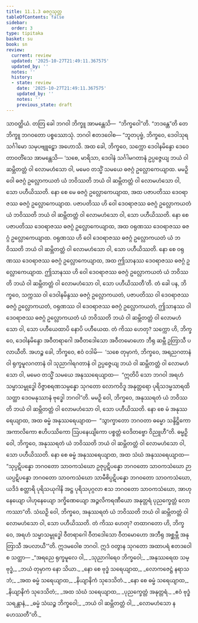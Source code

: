 ```yaml
---
title: 11.1.3 ဓဇဂ္ဂသုတ္တ
tableOfContents: false
sidebar:
  order: 3
type: tipitaka
basket: su
book: sn
review:
  current: review
  updated: '2025-10-27T21:49:11.367575'
  updated_by: ''
  notes: ''
  history:
  - state: review
    date: '2025-10-27T21:49:11.367575'
    updated_by: ''
    notes: ''
    previous_state: draft
---
```



<ReviewStatus review={frontmatter.review} showDetails={true} />

<HypothesisAnnotation frontmatter={frontmatter} />

<DynamicBreadcrumb />

<Division number="249" book="sn" e="ch" v="18" p="316">

<Paragraph number="1545" book="sn">
သာဝတ္ထိယံ. တတြ ခေါ ဘဂဝါ ဘိက္ခူ အာမန္တေသိ—  “ဘိက္ခဝေါ”တိ. “ဘဒန္တေ”တိ တေ ဘိက္ခူ ဘဂဝတော ပစ္စဿောသုံ. ဘဂဝါ ဧတဒဝေါစ—
</Paragraph>

<Paragraph number="1546" book="sn">
“ဘူတပုဗ္ဗံ, ဘိက္ခဝေ, ဒေဝါသုရသင်္ဂါမော သမုပဗျူဠှော အဟောသိ. အထ ခေါ, ဘိက္ခဝေ, သက္ကော ဒေဝါနမိန္ဒော ဒေဝေ တာဝတိံသေ အာမန္တေသိ—
</Paragraph>

<Paragraph number="1547" book="sn">
‘သစေ, မာရိသာ, ဒေဝါနံ သင်္ဂါမဂတာနံ ဥပ္ပဇ္ဇေယျ ဘယံ ဝါ ဆမ္ဘိတတ္တံ ဝါ လောမဟံသော ဝါ, မမေဝ တသ္မိံ သမယေ ဓဇဂ္ဂံ ဥလ္လောကေယျာထ. မမဉှိ ဝေါ ဓဇဂ္ဂံ ဥလ္လောကယတံ ယံ ဘဝိဿတိ ဘယံ ဝါ ဆမ္ဘိတတ္တံ ဝါ လောမဟံသော ဝါ, သော ပဟီယိဿတိ.
</Paragraph>

<Paragraph number="1548" book="sn">
နော စေ မေ ဓဇဂ္ဂံ ဥလ္လောကေယျာထ, အထ ပဇာပတိဿ ဒေဝရာဇဿ ဓဇဂ္ဂံ ဥလ္လောကေယျာထ. ပဇာပတိဿ ဟိ ဝေါ ဒေဝရာဇဿ ဓဇဂ္ဂံ ဥလ္လောကယတံ ယံ ဘဝိဿတိ ဘယံ ဝါ ဆမ္ဘိတတ္တံ ဝါ လောမဟံသော ဝါ, သော ပဟီယိဿတိ.
</Paragraph>

<Paragraph number="1549" book="sn">
နော စေ ပဇာပတိဿ ဒေဝရာဇဿ ဓဇဂ္ဂံ ဥလ္လောကေယျာထ, အထ ဝရုဏဿ ဒေဝရာဇဿ ဓဇဂ္ဂံ ဥလ္လောကေယျာထ. ဝရုဏဿ ဟိ ဝေါ ဒေဝရာဇဿ ဓဇဂ္ဂံ ဥလ္လောကယတံ ယံ ဘဝိဿတိ ဘယံ ဝါ ဆမ္ဘိတတ္တံ ဝါ လောမဟံသော ဝါ, သော ပဟီယိဿတိ.
</Paragraph>

<Paragraph number="1550" book="sn">
နော စေ ဝရုဏဿ ဒေဝရာဇဿ ဓဇဂ္ဂံ ဥလ္လောကေယျာထ, အထ ဤသာနဿ ဒေဝရာဇဿ ဓဇဂ္ဂံ ဥလ္လောကေယျာထ. ဤသာနဿ ဟိ ဝေါ ဒေဝရာဇဿ ဓဇဂ္ဂံ ဥလ္လောကယတံ ယံ ဘဝိဿတိ ဘယံ ဝါ ဆမ္ဘိတတ္တံ ဝါ လောမဟံသော ဝါ, သော ပဟီယိဿတီ’တိ.
</Paragraph>

<Paragraph number="1551" book="sn">
တံ ခေါ ပန, ဘိက္ခဝေ, သက္ကဿ ဝါ ဒေဝါနမိန္ဒဿ ဓဇဂ္ဂံ ဥလ္လောကယတံ, ပဇာပတိဿ ဝါ ဒေဝရာဇဿ ဓဇဂ္ဂံ ဥလ္လောကယတံ, ဝရုဏဿ ဝါ ဒေဝရာဇဿ ဓဇဂ္ဂံ ဥလ္လောကယတံ, ဤသာနဿ ဝါ ဒေဝရာဇဿ ဓဇဂ္ဂံ ဥလ္လောကယတံ ယံ ဘဝိဿတိ ဘယံ ဝါ ဆမ္ဘိတတ္တံ ဝါ လောမဟံသော ဝါ, သော ပဟီယေထာပိ နောပိ ပဟီယေထ.
</Paragraph>

<Paragraph number="1552" book="sn">
တံ ကိဿ ဟေတု? သက္ကော ဟိ, ဘိက္ခဝေ, ဒေဝါနမိန္ဒော အဝီတရာဂေါ အဝီတဒေါသော အဝီတမောဟော ဘီရု ဆမ္ဘီ ဥတြာသီ ပလာယီတိ.
</Paragraph>

<Paragraph number="1553" book="sn">
အဟဉ္စ ခေါ, ဘိက္ခဝေ, ဧဝံ ဝဒါမိ—  ‘သစေ တုမှာကံ, ဘိက္ခဝေ, အရညဂတာနံ ဝါ ရုက္ခမူလဂတာနံ ဝါ သုညာဂါရဂတာနံ ဝါ ဥပ္ပဇ္ဇေယျ ဘယံ ဝါ ဆမ္ဘိတတ္တံ ဝါ လောမဟံသော ဝါ, မမေဝ တသ္မိံ သမယေ အနုဿရေယျာထ—  “ဣတိပိ သော ဘဂဝါ အရဟံ သမ္မာသမ္ဗုဒ္ဓေါ ဝိဇ္ဇာစရဏသမ္ပန္နော သုဂတော လောကဝိဒူ အနုတ္တရော ပုရိသဒမ္မသာရထိ သတ္ထာ ဒေဝမနုဿာနံ ဗုဒ္ဓေါ ဘဂဝါ”တိ. မမဉှိ ဝေါ, ဘိက္ခဝေ, အနုဿရတံ ယံ ဘဝိဿတိ ဘယံ ဝါ ဆမ္ဘိတတ္တံ ဝါ လောမဟံသော ဝါ, သော ပဟီယိဿတိ.
</Paragraph>

<Paragraph number="1554" book="sn">
နော စေ မံ အနုဿရေယျာထ, အထ ဓမ္မံ အနုဿရေယျာထ—  “သွာက္ခာတော ဘဂဝတာ ဓမ္မော သန္ဒိဋ္ဌိကော အကာလိကော ဧဟိပဿိကော ဩပနေယျိကော ပစ္စတ္တံ ဝေဒိတဗ္ဗော ဝိညူဟီ”တိ. ဓမ္မဉှိ ဝေါ, ဘိက္ခဝေ, အနုဿရတံ ယံ ဘဝိဿတိ ဘယံ ဝါ ဆမ္ဘိတတ္တံ ဝါ လောမဟံသော ဝါ, သော ပဟီယိဿတိ.
</Paragraph>

<Paragraph number="1555" book="sn">
နော စေ ဓမ္မံ အနုဿရေယျာထ, အထ သံဃံ အနုဿရေယျာထ—  “သုပ္ပဋိပန္နော ဘဂဝတော သာဝကသံဃော ဥဇုပ္ပဋိပန္နော ဘဂဝတော သာဝကသံဃော ဉာယပ္ပဋိပန္နော ဘဂဝတော သာဝကသံဃော သာမီစိပ္ပဋိပန္နော ဘဂဝတော သာဝကသံဃော, ယဒိဒံ စတ္တာရိ ပုရိသယုဂါနိ အဋ္ဌ ပုရိသပုဂ္ဂလာ ဧသ ဘဂဝတော သာဝကသံဃော, အာဟုနေယျော ပါဟုနေယျော ဒက္ခိဏေယျော အဉ္ဇလိကရဏီယော အနုတ္တရံ ပုညက္ခေတ္တံ လောကဿာ”တိ. သံဃဉှိ ဝေါ, ဘိက္ခဝေ, အနုဿရတံ ယံ ဘဝိဿတိ ဘယံ ဝါ ဆမ္ဘိတတ္တံ ဝါ လောမဟံသော ဝါ, သော ပဟီယိဿတိ.
</Paragraph>

<Paragraph number="1556" book="sn">
တံ ကိဿ ဟေတု? တထာဂတော ဟိ, ဘိက္ခဝေ, အရဟံ သမ္မာသမ္ဗုဒ္ဓေါ ဝီတရာဂေါ ဝီတဒေါသော ဝီတမောဟော အဘီရု အစ္ဆမ္ဘီ အနုတြာသီ အပလာယီ’”တိ. ဣဒမဝေါစ ဘဂဝါ. ဣဒံ ဝတွာန သုဂတော အထာပရံ ဧတဒဝေါစ သတ္ထာ—
</Paragraph>

<Paragraph number="1557" type="verses" book="sn">
_“အရညေ ရုက္ခမူလေ ဝါ,_  
_သုညာဂါရေဝ ဘိက္ခဝေါ;_  
_အနုဿရေထ သမ္ဗုဒ္ဓံ,_  
_ဘယံ တုမှာက နော သိယာ._  

</Paragraph>

<Paragraph number="1558" type="verses" book="sn">
_နော စေ ဗုဒ္ဓံ သရေယျာထ,_  
_လောကဇေဋ္ဌံ နရာသဘံ;_  
_အထ ဓမ္မံ သရေယျာထ,_  
_နိယျာနိကံ သုဒေသိတံ._  

</Paragraph>

<Paragraph number="1559" type="verses" book="sn">
_နော စေ ဓမ္မံ သရေယျာထ,_  
_နိယျာနိကံ သုဒေသိတံ;_  
_အထ သံဃံ သရေယျာထ,_  
_ပုညက္ခေတ္တံ အနုတ္တရံ._  

</Paragraph>

<Paragraph number="1560" type="verses" book="sn">
_ဧဝံ ဗုဒ္ဓံ သရန္တာနံ,_  
_ဓမ္မံ သံဃဉ္စ ဘိက္ခဝေါ;_  
_ဘယံ ဝါ ဆမ္ဘိတတ္တံ ဝါ,_  
_လောမဟံသော န ဟေဿတီ”တိ._
</Paragraph>
</Division>